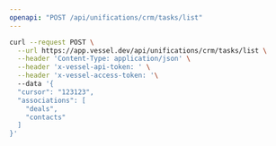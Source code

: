 ```yaml
---
openapi: "POST /api/unifications/crm/tasks/list"
---
```


<RequestExample>

```bash Request
curl --request POST \
  --url https://app.vessel.dev/api/unifications/crm/tasks/list \
  --header 'Content-Type: application/json' \
  --header 'x-vessel-api-token: ' \
  --header 'x-vessel-access-token: '\ 
  --data '{
  "cursor": "123123",
  "associations": [
    "deals",
    "contacts"
  ]
}'
```

</RequestExample>


      